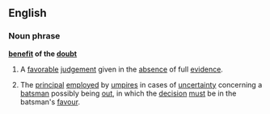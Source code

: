 ==English==
===Noun phrase===
'''[[benefit]] of the [[doubt]]'''
# A [[favorable]] [[judgement]] given in the [[absence]] of full [[evidence]].
# {{Cricket}} The [[principal]] [[employ]]ed by [[umpire]]s in cases of [[uncertainty]] concerning a [[batsman]] possibly being [[out]], in which the [[decision]] [[must]] be in the batsman's [[favour]].